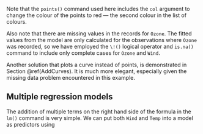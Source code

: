 ﻿Note that the `points()` command used here includes the
`col` argument to change the colour of the points to red — the
second colour in the list of colours.

Also note that there are missing values in the records for `Ozone`. The fitted values from the model are only calculated for the observations where `Ozone` was recorded, so we have
employed the `\!()` logical operator and `is.na()` command to include only complete cases for `Ozone` and
`Wind`.

Another solution that plots a curve instead of points, is demonstrated
in Section \@ref(AddCurves). It is much more elegant, especially
given the missing data problem encountered in this example.

## Multiple regression models{#MultipleRegressionModels}

The addition of multiple terms on the right hand side of the formula in
the `lm()` command is very simple. We can put both
`Wind` and `Temp` into a model as predictors using 

